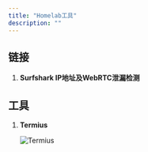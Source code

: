 ```yaml
---
title: "Homelab工具"
description: ""
---
```



## 链接

1. **Surfshark IP地址及WebRTC泄漏检测**

    <LinkCard
      title="Surfshark IP地址及WebRTC泄漏检测"
      description="IP地址检查器，DNS泄露检查器，WebRTC泄露检查器"
      href="https://surfshark.com/zh/what-is-my-ip"
    />

## 工具

1. **Termius**

    <LinkCard
        title="Termius"
        description="Connect with one click from any mobile and desktop device. No re-entering IP addresses, ports, and passwords."
        href="https://termius.com/"
    />

    ![Termius](../../../assets/utility-assets/termius.webp)